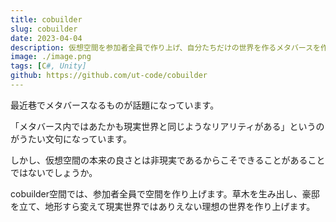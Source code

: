 ```yaml
---
title: cobuilder
slug: cobuilder
date: 2023-04-04
description: 仮想空間を参加者全員で作り上げ、自分たちだけの世界を作るメタバースを作ります
image: ./image.png
tags: [C#, Unity]
github: https://github.com/ut-code/cobuilder
---
```


最近巷でメタバースなるものが話題になっています。

「メタバース内ではあたかも現実世界と同じようなリアリティがある」というのがうたい文句になっています。

しかし、仮想空間の本来の良さとは非現実であるからこそできることがあることではないでしょうか。

cobuilder空間では、参加者全員で空間を作り上げます。草木を生み出し、豪邸を立て、地形すら変えて現実世界ではありえない理想の世界を作り上げます。
